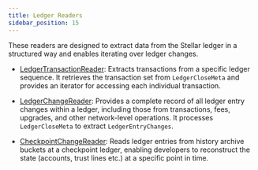 ```yaml
---
title: Ledger Readers
sidebar_position: 15
---
```


These readers are designed to extract data from the Stellar ledger in a structured way and enables iterating over ledger changes.

- [LedgerTransactionReader](https://github.com/stellar/go/blob/master/ingest/ledger_transaction_reader.go): Extracts transactions from a specific ledger sequence. It retrieves the transaction set from `LedgerCloseMeta` and provides an iterator for accessing each individual transaction.

- [LedgerChangeReader](https://github.com/stellar/go/blob/master/ingest/ledger_change_reader.go): Provides a complete record of all ledger entry changes within a ledger, including those from transactions, fees, upgrades, and other network-level operations. It processes `LedgerCloseMeta` to extract `LedgerEntryChanges`.

- [CheckpointChangeReader](https://github.com/stellar/go/blob/master/ingest/checkpoint_change_reader.go): Reads ledger entries from history archive buckets at a checkpoint ledger, enabling developers to reconstruct the state (accounts, trust lines etc.) at a specific point in time.
